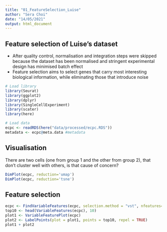 ```yaml
---
title: "01_FeatureSelection_Luise"
author: "Sera Choi"
date: "14/05/2021"
output: html_document
---
```


## Feature selection of Luise's dataset 

* After quality control, normalisation and integration steps were skipped because the dataset has been normalised and stringent experimental design has minimised batch effect 
* Feature selection aims to select genes that carry most interesting biological information, while eliminating those that introduce noise 

```r
# Load library
library(Seurat)
library(ggplot2)
library(dplyr)
library(SingleCellExperiment)
library(scater)
library(here)

# Load data
ecpc <- readRDS(here("data/processed/ecpc.RDS")) 
metadata <- ecpc@meta.data #metadata
```

## Visualisation
There are two cells (one from group 1 and the other from group 2), that don't cluster well with others, is that cause of concern? 
```r
DimPlot(ecpc, reduction='umap')
DimPlot(ecpc, reduction='tsne')
```
## Feature selection 

```r
ecpc <- FindVariableFeatures(ecpc, selection.method = "vst", nfeatures=2000)
top10 <- head(VariableFeatures(ecpc), 10)
plot1 <- VariableFeaturePlot(ecpc)
plot2 <- LabelPoints(plot = plot1, points = top10, repel = TRUE)
plot1 + plot2

```






